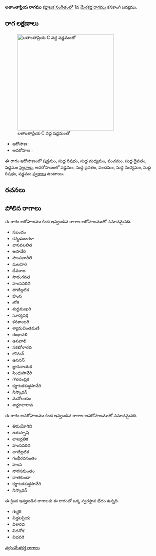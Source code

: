 {{Infobox ragam
	| name          	=  లతాంతాప్రియ
	| synonym	    	= 
	| mela          	= 
	| chakra        	= 
	| janaka        	= 
	| type          	= ఔదవ
	| arohanam      	= {{svaraC|S|R1|M1|P|D1|S'}} 
	| avarohanam    	= {{svaraC|S'|D1|P|M1|R1|S}}
	| jeeva         	=
	| chhaya        	=
	| nyasa         	=
	| vishesha      	= 
	| equivalent  		= 
}}
{{కర్ణాటక సంగీత రాగాలు}}
''' లతాంతాప్రియ రాగము''' [[కర్ణాటక సంగీతం]]లో 1వ [[మేళకర్త రాగము]] కనకాంగి జన్యము. 


==రాగ లక్షణాలు==
[[Image:latantapriya_kb2wiki.png|thumb|right|316px|'' లతాంతాప్రియ'' C వద్ద షడ్జమంతో]]

* ఆరోహణ : {{svaraC|S|R1|M1|P|D1|S'}} 
* అవరోహణ : {{svaraC|S'|D1|P|M1|R1|S}}

ఈ రాగం ఆరోహణంలో షడ్జమం, సుద్ద  రిషభం, సుద్ద మధ్యమం, పంచమం, సుద్ద దైవతం, షడ్జమం [[స్వరాలు]], అవరోహణంలో షడ్జమం, సుద్ద దైవతం, పంచమం, సుద్ద మధ్యమం, సుద్ద  రిషభం, షడ్జమం [[స్వరాలు]] ఉంటాయి.

==రచనలు==



==పోలిన రాగాలు==
ఈ రాగం ఆరోహణము కింద ఇవ్వబడిన రాగాల ఆరోహణముతో సమానమైనది.
* సబందం
* కన్నడబంగళా
* వాసవలలిత
*  అసావేరి
* హంసవారీతి
* మలహరి
* దేవరాజ
* సారంగనత
* హంసవరిది
* తాటిల్లటిక
* హంస
* జోగి
* శుధ్ధముఖరి
* సూర్యవర్తి
* కనకాంబరి
* శ్యామచింతమణి
* రంభావళి
* ఉసవాలి
* సకటోళారవ
* బౌమన్
* ఉసనన్
* జ్ఞాననాయక
* సింధుసావేరి
* గౌళచంద్రిక
* కర్ణాటకశుద్ధసావేరి
* నిస్కారన్
* మనోలయం
* శార్దూలారావ

ఈ రాగం అవరోహణము కింద ఇవ్వబడిన రాగాల అవరోహణముతో సమానమైనది.
* తిరుయోగిని
* ఉరుప్పాషి
* లాటర్లతిక
* హంసవరిది
* తాటిల్లటిక
* గంభీరవసంతం
* హంస
*  నాగసమంతం
* ధాతకుండా
* కర్ణాటకశుద్ధసావేరి
* నిస్కారన్

ఈ క్రింద ఇవ్వబడిన రాగాలకు ఈ రాగంతో ఒక్క స్వరస్థాన భేదం ఉన్నది.
* గుర్జరి
* విత్తలప్రియ
* విశారద
* విదశోక
*  విభవరి



[[వర్గం:మేళకర్త రాగాలు]]